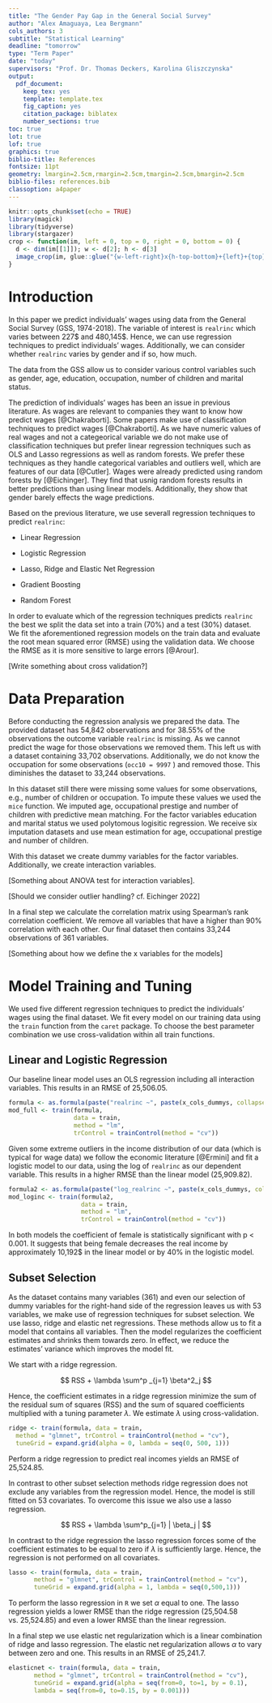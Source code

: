 ---
title: "The Gender Pay Gap in the General Social Survey"
author: "Alex Amaguaya, Lea Bergmann"
cols_authors: 3
subtitle: "Statistical Learning"
deadline: "tomorrow"
type: "Term Paper"
date: "today"
supervisors: "Prof. Dr. Thomas Deckers, Karolina Gliszczynska"
output:
  pdf_document:
    keep_tex: yes
    template: template.tex
    fig_caption: yes
    citation_package: biblatex
    number_sections: true
toc: true
lot: true
lof: true
graphics: true
biblio-title: References
fontsize: 11pt
geometry: lmargin=2.5cm,rmargin=2.5cm,tmargin=2.5cm,bmargin=2.5cm
biblio-files: references.bib
classoption: a4paper
---

<!-- % Template Version 1.1 -->

<!-- below function does some formatting for images; leave this untouched unless you know better :-) -->

```{r setup, include=FALSE}
knitr::opts_chunk$set(echo = TRUE)
library(magick)
library(tidyverse)
library(stargazer)
crop <- function(im, left = 0, top = 0, right = 0, bottom = 0) {
  d <- dim(im[[1]]); w <- d[2]; h <- d[3]
  image_crop(im, glue::glue("{w-left-right}x{h-top-bottom}+{left}+{top}"))
}
```

# Introduction

In this paper we predict individuals' wages using data from the General Social Survey (GSS, 1974-2018). The variable of interest is `realrinc` which varies between 227\$ and 480,145\$\footnote{In constant 1986 USD.}. Hence, we can use regression techniques to predict individuals' wages. Additionally, we can consider whether `realrinc` varies by gender and if so, how much.

The data from the GSS allow us to consider various control variables such as gender, age, education, occupation, number of children and marital status.

The prediction of individuals' wages has been an issue in previous literature. As wages are relevant to companies they want to know how predict wages [@Chakraborti]. Some papers make use of classification techniques to predict wages [@Chakraborti]. As we have numeric values of real wages and not a categeorical variable we do not make use of classification techniques but prefer linear regression techniques such as OLS and Lasso regressions as well as random forests. We prefer these techniques as they handle categorical variables and outliers well, which are features of our data [@Cutler]. Wages were already predicted using random forests by [@Eichinger]. They find that usnig random forests results in better predictions than using linear models. Additionally, they show that gender barely effects the wage predictions.

Based on the previous literature, we use severall regression techniques to predict `realrinc`:

-   Linear Regression

-   Logistic Regression

-   Lasso, Ridge and Elastic Net Regression

-   Gradient Boosting

-   Random Forest

In order to evaluate which of the regression techniques predicts `realrinc` the best we split the data set into a train (70%) and a test (30%) dataset. We fit the aforementioned regression models on the train data and evaluate the root mean squared error (RMSE) using the validation data. We choose the RMSE as it is more sensitive to large errors [@Arour].


[Write something about cross validation?]

# Data Preparation

Before conducting the regression analysis we prepared the data. The provided dataset has 54,842 observations and for 38.55% of the observations the outcome variable `realrinc` is missing. As we cannot predict the wage for those observations we removed them. This left us with a dataset containing 33,702 observations. Additionally, we do not know the occupation for some observations (`occ10 = 9997` ) and removed those. This diminishes the dataset to 33,244 observations.

In this dataset still there were missing some values for some observations, e.g., number of children or occupation. To impute these values we used the `mice` function. We imputed age, occupational prestige and number of children with predictive mean matching. For the factor variables education and marital status we used polytomous logisitic regression. We receive six imputation datasets and use mean estimation for age, occupational prestige and number of children.

With this dataset we create dummy variables for the factor variables. Additionally, we create interaction variables.

[Something about ANOVA test for interaction variables].

[Should we consider outlier handling? cf. Eichinger 2022]

In a final step we calculate the correlation matrix using Spearman's rank correlation coefficient. We remove all variables that have a higher than 90% correlation with each other. Our final dataset then contains 33,244 observations of 361 variables.

[Something about how we define the x variables for the models]

# Model Training and Tuning

We used five different regression techniques to predict the individuals' wages using the final dataset. We fit every model on our training data using the `train` function from the `caret` package. To choose the best parameter combination we use cross-validation within all train functions.

## Linear and Logistic Regression

Our baseline linear model uses an OLS regression including all interaction variables. This results in an RMSE of 25,506.05.

``` r
formula <- as.formula(paste("realrinc ~", paste(x_cols_dummys, collapse = " + ")))
mod_full <- train(formula,
                  data = train, 
                  method = "lm",  
                  trControl = trainControl(method = "cv"))
```

Given some extreme outliers in the income distribution of our data (which is typical for wage data) we follow the economic literature [@Ermini] and fit a logistic model to our data, using the log of `realrinc` as our dependent variable. This results in a higher RMSE than the linear model (25,909.82).

``` r
formula2 <- as.formula(paste("log_realrinc ~", paste(x_cols_dummys, collapse = " + ")))
mod_loginc <- train(formula2,
                    data = train, 
                    method = "lm",  
                    trControl = trainControl(method = "cv"))
```

In both models the coefficient of female is statistically significant with p \< 0.001. It suggests that being female decreases the real income by approximately 10,192\$ in the linear model or by 40% in the logistic model.

## Subset Selection

As the dataset contains many variables (361) and even our selection of dummy variables for the right-hand side of the regression leaves us with 53 variables, we make use of regression techniques for subset selection. We use lasso, ridge and elastic net regressions. These methods allow us to fit a model that contains all variables. Then the model regularizes the coefficient estimates and shrinks them towards zero. In effect, we reduce the estimates' variance which improves the model fit.

We start with a ridge regression.

$$
RSS + \lambda \sum^p _{j=1} \beta^2_j 
$$

Hence, the coefficient estimates in a ridge regression minimize the sum of the residual sum of squares (RSS) and the sum of squared coefficients multiplied with a tuning parameter $\lambda$. We estimate $\lambda$ using cross-validation.

``` r
ridge <- train(formula, data = train,
  method = "glmnet", trControl = trainControl(method = "cv"),
  tuneGrid = expand.grid(alpha = 0, lambda = seq(0, 500, 1))) 
```

Perform a ridge regression to predict real incomes yields an RMSE of 25,524.85.

In contrast to other subset selection methods ridge regression does not exclude any variables from the regression model. Hence, the model is still fitted on 53 covariates. To overcome this issue we also use a lasso regression.

$$
RSS + \lambda \sum^p_{j=1} | \beta_j |
$$

In contrast to the ridge regression the lasso regression forces some of the coefficient estimates to be equal to zero if $\lambda$ is sufficiently large. Hence, the regression is not performed on all covariates.

``` r
lasso <- train(formula, data = train, 
       method = "glmnet", trControl = trainControl(method = "cv"), 
       tuneGrid = expand.grid(alpha = 1, lambda = seq(0,500,1)))
```

To perform the lasso regression in `R` we set $\alpha$ equal to one. The lasso regression yields a lower RMSE than the ridge regression (25,504.58 vs. 25,524.85) and even a lower RMSE than the linear regression.

In a final step we use elastic net regularization which is a linear combination of ridge and lasso regression. The elastic net regularization allows $\alpha$ to vary between zero and one. This results in an RMSE of 25,241.7.

``` r
elasticnet <- train(formula, data = train,
       method = "glmnet", trControl = trainControl(method = "cv"),
       tuneGrid = expand.grid(alpha = seq(from=0, to=1, by = 0.1),
       lambda = seq(from=0, to=0.15, by = 0.001)))
```
